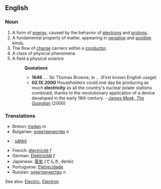 ==English==
===Noun===
#A form of [[energy]], caused by the behavior of [[electron]]s and [[proton]]s.
#A fundamental property of matter, appearing in [[negative]] and [[positive]] kinds.
#The flow of [[charge]] carriers within a [[conductor]].
#A class of physical phenomena
#A field a physical science
#:'''Quotations'''
#:*'''1646''' .... Sir Thomas Browne, in ''...'' (First known English usage)
#:*'''02.IX.2000''' Householders could one day be producing as much '''electricity''' as all the country's nuclear power stations combined, thanks to the revolutionary application of a device developed in the early 19th century. - ''[http://www.guardian.co.uk/renewable/Story/0,2763,363461,00.html James Meek, The Guardian]'' (2000)

===Translations===
*Breton: [[tredan]] ''m''
*Bulgarian: [[електричество]] ''n''
*{{fi}}: [[sähkö]]
*French: [[électricité]] ''f''
*German: [[Elektrizität]] ''f''
*Japanese: [[電気]] (でんき, denki)
*Portuguese: [[Eletrecidade]]
*Russian: [[электричество]] ''n''

See also: [[Electric]], [[Electron]]